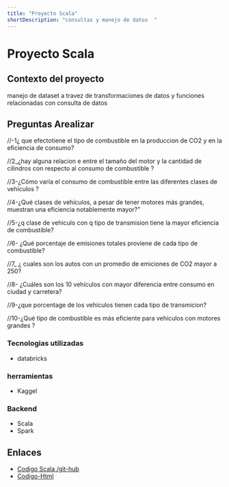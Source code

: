 ```yaml
---
title: "Proyecto Scala"
shortDescription: "consultas y manejo de datos  "
---
```


#   Proyecto Scala

## Contexto del proyecto

manejo de dataset a travez de transformaciones de datos y funciones relacionadas con consulta de datos

## Preguntas Arealizar
//-1¿ que efectotiene el tipo de combustible en la produccion de CO2 y en la eficiencia de consumo?

//2_¿hay alguna relacion e entre el tamaño del motor y la cantidad de cilindros con respecto al consumo de combustible ?

//3-¿Cómo varía el consumo de combustible entre las diferentes clases de vehículos ?

//4-¿Qué clases de vehículos, a pesar de tener motores más grandes, muestran una eficiencia notablemente mayor?"

//5-¿q clase de vehiculo con q tipo de transmision tiene la mayor eficiencia de combustible?

//6- ¿Qué porcentaje de emisiones totales proviene de cada tipo de combustible?

//7_ ¿ cuales son los autos  con un promedio de emiciones de CO2 mayor a 250?

//8- ¿Cuáles son los 10  vehículos con mayor diferencia entre consumo en ciudad y carretera?

//9-¿que porcentage de los vehiculos tienen cada tipo de transmicion?

//10-¿Qué tipo de combustible es más eficiente para vehículos con motores grandes ?

### Tecnologias utilizadas
- databricks

### herramientas

- Kaggel


### Backend

- Scala
- Spark




## Enlaces

- [Codigo Scala /git-hub]( https://github.com/alejandro7345/Proyecto_Scala.git)
- [Codigo-Html](https://github.com/alejandro7345/Proyectos-/blob/main/Untitled%20Notebook%202024-11-19%2021_33_10%20(1).html)